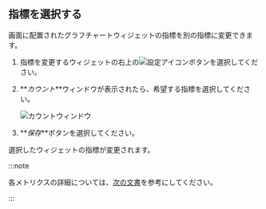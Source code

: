 ## 指標を選択する

画面に配置されたグラフチャートウィジェットの指標を別の指標に変更できます。

1.  指標を変更するウィジェットの右上の![設定アイコン](/img/ico-setting.svg)ボタンを選択してください。

2.  **_カウント_**ウィンドウが表示されたら、希望する指標を選択してください。

    ![カウントウィンドウ](/img/db-redis-select-count.png)

3.  **_保存_**ボタンを選択してください。

選択したウィジェットの指標が変更されます。

:::note

各メトリクスの詳細については、[次の文書](metrics-data-list)を参考にしてください。 

:::
